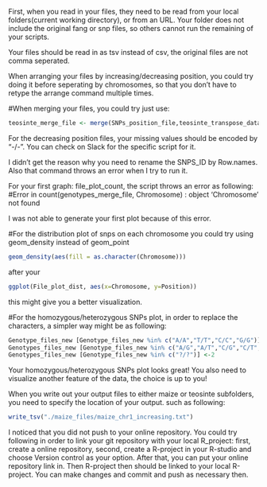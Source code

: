 
First, when you read in your files, they need to be read from your local folders(current working directory), or from an URL. Your folder does not include the original fang or snp files, so others cannot run the remaining of your scripts.

Your files should be read in as tsv instead of csv, the original files are not comma seperated.

When arranging your files by increasing/decreasing position, you could try doing it before seperating by chromosomes, so that you don't have to retype the arrange command multiple times.

#When merging your files, you could try just use: 
```r
teosinte_merge_file <- merge(SNPs_position_file,teosinte_transpose_data). 
```

For the decreasing position files, your missing values should be encoded by "-/-". You can check on Slack for the specific script for it. 

I didn't get the reason why you need to rename the SNPS_ID by Row.names. Also that command throws an error when I try to run it. 

For your first graph: file_plot_count, the script throws an error as following:
#Error in count(genotypes_merge_file, Chromosome) : object 'Chromosome' not found


I was not able to generate your first plot because of this error. 

#For the distribution plot of snps on each chromosome
you could try using geom_density instead of geom_point
```r
geom_density(aes(fill = as.character(Chromosome))) 
```
after your 
```r
ggplot(File_plot_dist, aes(x=Chromosome, y=Position))
```
this might give you a better visualization. 


#For the homozygous/heterozygous SNPs plot, in order to replace the characters, a simpler way might be as following:
```r
Genotype_files_new [Genotype_files_new %in% c("A/A","T/T","C/C","G/G")] <- 1
Genotypes_files_new [Genotype_files_new %in% c("A/G","A/T","C/G","C/T","G/T","A/C")] <- 0
Genotypes_files_new [Genotype_files_new %in% c("?/?")] <-2
```

Your homozygous/heterozygous SNPs plot looks great!
You also need to visualize another feature of the data, the choice is up to you!


When you write out your output files to either maize or teosinte subfolders, you need to specify the location of your output. such as following:

```r
write_tsv("./maize_files/maize_chr1_increasing.txt")
```

I noticed that you did not push to your online repository. You could try following in order to link your git repository with your local R_project:
first, create a online repository, second, create a R-project in your R-studio and choose Version control as your option. After that, you can put your online repository link in. Then R-project then should be linked to your local R-project. You can make changes and commit and push as necessary then. 




